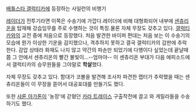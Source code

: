 [[배틀스타 갤럭티카]]에 등장하는 사일런의 비행기

[[레이더]]가 전투기라면 이쪽은 수송기에 가깝다.레이더에 비해 대형화되어 내부에 [[센츄리온]]을 탑재해 강습임무를 주로 수행하는 것이 특징.물론 자체 무장도 갖추고 있다. [[갤럭티카]]와의 교전 중에 처음으로 등장했다. 처음 발견한 바이퍼 편대는 처음 보는 이 수송기의 모습에 뭔가 이상한 기운을 감지했으나, 격추하지 못하고 결국 갤럭티카의 갑판에 추락한다. 감압 상태라 화재도 나지 않고 약간의 파손만 되었기에 다행이다 싶었는데 끝날때쯤 그 안에서 센츄리온의 빨간 불빛이...--엄마야-- 이 센츄리온 부대가 다음 에피소드에서 갤럭티카의 승무원들을 그야말로 '''학살'''했다.


자체 무장도 갖추고 있다. 함대가 코볼을 발견해 조사차 파견한 랩터가 추락했을 때는 센츄리온들이 이 무장을 뜯어서 대공포대를 만들기도 했다.

또한 [[샤론 아가톤]]이 '농장'에 갇혔던 [[카라 트레이스]] 구출작전에 끌고 와 게릴라들을 수송하기도 했다.
